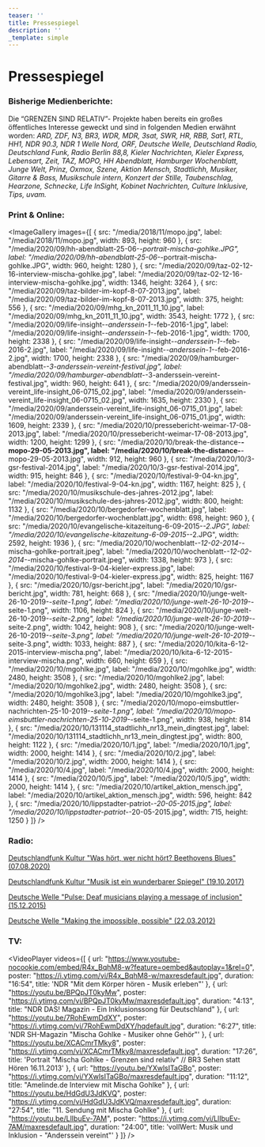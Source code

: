 ```yaml
---
teaser: ''
title: Pressespiegel
description: ''
_template: simple
---
```


# Pressespiegel

### Bisherige Medienberichte:

Die “GRENZEN SIND RELATIV”- Projekte haben bereits ein großes öffentliches Interesse geweckt und sind in folgenden Medien erwähnt worden: *ARD, ZDF, N3, BR3, WDR, MDR, 3sat, SWR, HR, RBB, Sat1, RTL, HH1, NDR 90.3, NDR 1 Welle Nord, ORF, Deutsche Welle, Deutschland Radio, Deutschland Funk, Radio Berlin 88,8, Kieler Nachrichten, Kieler Express, Lebensart, Zeit, TAZ, MOPO, HH Abendblatt, Hamburger Wochenblatt, Junge Welt, Prinz, Oxmox, Szene, Aktion Mensch, Stadtlichh, Musiker, Gitarre & Bass, Musikschule intern, Konzert der Stille, Taubenschlag, Hearzone, Schnecke, Life InSight, Kobinet Nachrichten, Culture Inklusive, Tips, uvam.*

### Print & Online:

<ImageGallery
  images={[
    {
      src: "/media/2018/11/mopo.jpg",
      label: "/media/2018/11/mopo.jpg",
      width: 893,
      height: 960
    },
    {
      src: "/media/2020/09/hh-abendblatt-25-06-_-portrait-mischa-gohlke.JPG",
      label: "/media/2020/09/hh-abendblatt-25-06-_-portrait-mischa-gohlke.JPG",
      width: 960,
      height: 1280
    },
    {
      src: "/media/2020/09/taz-02-12-16-interview-mischa-gohlke.jpg",
      label: "/media/2020/09/taz-02-12-16-interview-mischa-gohlke.jpg",
      width: 1346,
      height: 3264
    },
    {
      src: "/media/2020/09/taz-bilder-im-kopf-8-07-2013.jpg",
      label: "/media/2020/09/taz-bilder-im-kopf-8-07-2013.jpg",
      width: 375,
      height: 556
    },
    {
      src: "/media/2020/09/mhg_kn_2011_11_10.jpg",
      label: "/media/2020/09/mhg_kn_2011_11_10.jpg",
      width: 3543,
      height: 1772
    },
    {
      src: "/media/2020/09/life-insight-_-anderssein-1-_-feb-2016-1.jpg",
      label: "/media/2020/09/life-insight-_-anderssein-1-_-feb-2016-1.jpg",
      width: 1700,
      height: 2338
    },
    {
      src: "/media/2020/09/life-insight-_-anderssein-1-_-feb-2016-2.jpg",
      label: "/media/2020/09/life-insight-_-anderssein-1-_-feb-2016-2.jpg",
      width: 1700,
      height: 2338
    },
    {
      src: "/media/2020/09/hamburger-abendblatt-_-3-anderssein-vereint-festival.jpg",
      label:
        "/media/2020/09/hamburger-abendblatt-_-3-anderssein-vereint-festival.jpg",
      width: 960,
      height: 641
    },
    {
      src: "/media/2020/09/anderssein-vereint_life-insight_06-0715_02.jpg",
      label: "/media/2020/09/anderssein-vereint_life-insight_06-0715_02.jpg",
      width: 1635,
      height: 2330
    },
    {
      src: "/media/2020/09/anderssein-vereint_life-insight_06-0715_01.jpg",
      label: "/media/2020/09/anderssein-vereint_life-insight_06-0715_01.jpg",
      width: 1609,
      height: 2339
    },
    {
      src: "/media/2020/10/pressebericht-weimar-17-08-2013.jpg",
      label: "/media/2020/10/pressebericht-weimar-17-08-2013.jpg",
      width: 1200,
      height: 1299
    },
    {
      src: "/media/2020/10/break-the-distance-__-mopo-29-05-2013.jpg",
      label: "/media/2020/10/break-the-distance-__-mopo-29-05-2013.jpg",
      width: 912,
      height: 960
    },
    {
      src: "/media/2020/10/3-gsr-festival-2014.jpg",
      label: "/media/2020/10/3-gsr-festival-2014.jpg",
      width: 915,
      height: 846
    },
    {
      src: "/media/2020/10/festival-9-04-kn.jpg",
      label: "/media/2020/10/festival-9-04-kn.jpg",
      width: 1167,
      height: 825
    },
    {
      src: "/media/2020/10/musikschule-des-jahres-2012.jpg",
      label: "/media/2020/10/musikschule-des-jahres-2012.jpg",
      width: 800,
      height: 1132
    },
    {
      src: "/media/2020/10/bergedorfer-wochenblatt.jpg",
      label: "/media/2020/10/bergedorfer-wochenblatt.jpg",
      width: 698,
      height: 960
    },
    {
      src: "/media/2020/10/evangelische-kitazeitung-6-09-2015-_-2.JPG",
      label: "/media/2020/10/evangelische-kitazeitung-6-09-2015-_-2.JPG",
      width: 2592,
      height: 1936
    },
    {
      src: "/media/2020/10/wochenblatt-_-12-02-2014-_-mischa-gohlke-portrait.jpeg",
      label:
        "/media/2020/10/wochenblatt-_-12-02-2014-_-mischa-gohlke-portrait.jpeg",
      width: 1338,
      height: 973
    },
    {
      src: "/media/2020/10/festival-9-04-kieler-express.jpg",
      label: "/media/2020/10/festival-9-04-kieler-express.jpg",
      width: 825,
      height: 1167
    },
    {
      src: "/media/2020/10/gsr-bericht.jpg",
      label: "/media/2020/10/gsr-bericht.jpg",
      width: 781,
      height: 668
    },
    {
      src: "/media/2020/10/junge-welt-26-10-2019-_-seite-1.png",
      label: "/media/2020/10/junge-welt-26-10-2019-_-seite-1.png",
      width: 1106,
      height: 824
    },
    {
      src: "/media/2020/10/junge-welt-26-10-2019-_-seite-2.png",
      label: "/media/2020/10/junge-welt-26-10-2019-_-seite-2.png",
      width: 1042,
      height: 908
    },
    {
      src: "/media/2020/10/junge-welt-26-10-2019-_-seite-3.png",
      label: "/media/2020/10/junge-welt-26-10-2019-_-seite-3.png",
      width: 1033,
      height: 887
    },
    {
      src: "/media/2020/10/kita-6-12-2015-interview-mischa.png",
      label: "/media/2020/10/kita-6-12-2015-interview-mischa.png",
      width: 660,
      height: 659
    },
    {
      src: "/media/2020/10/mgohlke.jpg",
      label: "/media/2020/10/mgohlke.jpg",
      width: 2480,
      height: 3508
    },
    {
      src: "/media/2020/10/mgohlke2.jpg",
      label: "/media/2020/10/mgohlke2.jpg",
      width: 2480,
      height: 3508
    },
    {
      src: "/media/2020/10/mgohlke3.jpg",
      label: "/media/2020/10/mgohlke3.jpg",
      width: 2480,
      height: 3508
    },
    {
      src: "/media/2020/10/mopo-eimsbuttler-nachrichten-25-10-2019-_-seite-1.png",
      label:
        "/media/2020/10/mopo-eimsbuttler-nachrichten-25-10-2019-_-seite-1.png",
      width: 938,
      height: 814
    },
    {
      src: "/media/2020/10/131114_stadtlichh_nr13_mein_dingtest.jpg",
      label: "/media/2020/10/131114_stadtlichh_nr13_mein_dingtest.jpg",
      width: 800,
      height: 1122
    },
    {
      src: "/media/2020/10/1.jpg",
      label: "/media/2020/10/1.jpg",
      width: 2000,
      height: 1414
    },
    {
      src: "/media/2020/10/2.jpg",
      label: "/media/2020/10/2.jpg",
      width: 2000,
      height: 1414
    },
    {
      src: "/media/2020/10/4.jpg",
      label: "/media/2020/10/4.jpg",
      width: 2000,
      height: 1414
    },
    {
      src: "/media/2020/10/5.jpg",
      label: "/media/2020/10/5.jpg",
      width: 2000,
      height: 1414
    },
    {
      src: "/media/2020/10/artikel_aktion_mensch.jpg",
      label: "/media/2020/10/artikel_aktion_mensch.jpg",
      width: 596,
      height: 842
    },
    {
      src: "/media/2020/10/lippstadter-patriot-_-20-05-2015.jpg",
      label: "/media/2020/10/lippstadter-patriot-_-20-05-2015.jpg",
      width: 715,
      height: 1250
    }
  ]}
/>

### Radio:

[Deutschlandfunk Kultur "Was hört, wer nicht hört? Beethovens Blues" (07.08.2020)](https://www.deutschlandfunkkultur.de/was-hoert-wer-nichts-hoert-beethovens-blues.3720.de.html?dram\:article_id=480263)

[Deutschlandfunk Kultur "Musik ist ein wunderbarer Spiegel" (19.10.2017)](https://www.deutschlandfunkkultur.de/musikunterricht-fuer-gehoerlose-musik-ist-ein-wunderbarer.2177.de.html?dram\:article_id=398602)

[Deutsche Welle "Pulse: Deaf musicians playing a message of inclusion" (15.12.2015)](https://www.dw.com/en/pulse-deaf-musicians-playing-a-message-of-inclusion/av-18919280)

[Deutsche Welle "Making the impossible, possible" (22.03.2012)](https://www.dw.com/en/making-the-impossible-possible/a-15828093)

### TV:

<VideoPlayer
  videos={[
    {
      url: "https://www.youtube-nocookie.com/embed/R4x_BqhM8-w?feature=oembed&autoplay=1&rel=0",
      poster: "https://i.ytimg.com/vi/R4x_BqhM8-w/maxresdefault.jpg",
      duration: "16:54",
      title: 'NDR "Mit dem Körper hören - Musik erleben"'
    },
    {
      url: "https://youtu.be/BPQpJT0kyMw",
      poster: "https://i.ytimg.com/vi/BPQpJT0kyMw/maxresdefault.jpg",
      duration: "4:13",
      title: "NDR DAS! Magazin - Ein Inklusionssong für Deutschland"
    },
    {
      url: "https://youtu.be/7RohEwmDdXY",
      poster: "https://i.ytimg.com/vi/7RohEwmDdXY/hqdefault.jpg",
      duration: "6:27",
      title: 'NDR SH-Magazin "Mischa Gohlke - Musiker ohne Gehör"'
    },
    {
      url: "https://youtu.be/XCACmrTMky8",
      poster: "https://i.ytimg.com/vi/XCACmrTMky8/maxresdefault.jpg",
      duration: "17:26",
      title:
        'Portrait "Mischa Gohlke - Grenzen sind relativ" // BR3 Sehen statt Hören 16.11.2013'
    },
    {
      url: "https://youtu.be/YXwlsITaGBo",
      poster: "https://i.ytimg.com/vi/YXwlsITaGBo/maxresdefault.jpg",
      duration: "11:12",
      title: "Amelinde.de Interview mit Mischa Gohlke"
    },
    {
      url: "https://youtu.be/HdGdU3JdKVQ",
      poster: "https://i.ytimg.com/vi/HdGdU3JdKVQ/maxresdefault.jpg",
      duration: "27:54",
      title: "11. Sendung mit Mischa Gohlke"
    },
    {
      url: "https://youtu.be/LlIbuEv-7AM",
      poster: "https://i.ytimg.com/vi/LlIbuEv-7AM/maxresdefault.jpg",
      duration: "24:00",
      title: 'vollWert: Musik und Inklusion - "Anderssein vereint"'
    }
  ]}
/>
